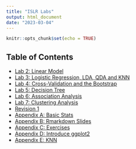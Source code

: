 ```yaml
---
title: "ISLR Labs"
output: html_document
date: "2023-03-04"
---
```


```r
knitr::opts_chunk$set(echo = TRUE)
```

## Table of Contents

- [Lab 2: Linear Model](./islr_lab_02.html)
- [Lab 3: Logistic Regression, LDA, QDA and KNN](./islr_lab_03.html)
- [Lab 4: Cross-Validation and the Bootstrap](./islr_lab_04.html)
- [Lab 5: Decision Tree](./islr_lab_05.html)
- [Lab 6: Association Analysis](./islr_lab_06.html)
- [Lab 7: Clustering Analysis](./islr_lab_07.html)
- [Revision 1](./islr_lab_review_01.html)
- [Appendix A: Basic Stats](./islr_app_a.html)
- [Appendix B: Rmarkdown Slides](./islr_app_b.html)
- [Appendix C: Exercises](./islr_app_c.html)
- [Appendix D: Introduce ggplot2](./islr_app_d.html)
- [Appendix E: KNN](./islr_app_e.html)
